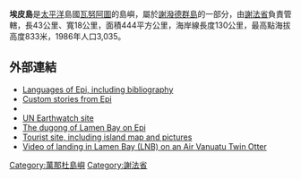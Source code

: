 {{Infobox islands
| name = 埃皮島
| image name = 
| image caption = 
| locator map = Vanuatu - Epi.PNG
| native name = 
| native name link =
| location = [[太平洋|太平洋]]
| coordinates = {{coord|16.89|S|168.30|E|region:VU_type:isle|display=inline,title}}
| archipelago = 
| total islands = 
| major islands = 
| area km2 = 444
| highest mount = 
| elevation m = 833
| country = {{flag|Vanuatu}}
| country admin divisions title = 省
| country admin divisions = [[謝法省|謝法省]]
| country largest city =
| country largest city population = 
| population = 3,035
| population as of = 1986
| density km2 = 6.84
| ethnic groups =
}}

'''埃皮島'''是[[太平洋|太平洋]]島國[[瓦努阿圖|瓦努阿圖]]的島嶼，屬於[[謝潑德群島|謝潑德群島]]的一部分，由[[謝法省|謝法省]]負責管轄，長43公里、寬18公里，面積444平方公里，海岸線長度130公里，最高點海拔高度833米，1986年人口3,035。

==外部連結==
*[http://coombs.anu.edu.au/SpecialProj/VAN/epi.html Languages of Epi, including bibliography]{{Wayback|url=http://coombs.anu.edu.au/SpecialProj/VAN/epi.html |date=20091112001531 }}
*[http://www.vanuatu.usp.ac.fj/library/Online/Texts/Custom%20Stories%20from%20Epi/Homepage.htm Custom stories from Epi]{{Wayback|url=http://www.vanuatu.usp.ac.fj/library/Online/Texts/Custom%20Stories%20from%20Epi/Homepage.htm |date=20060506025513 }}
* {{cite gvp|vnum=0507-06=|name=Epi}}
*[http://islands.unep.ch/ILT.htm#1077 UN Earthwatch site]{{WebCite|url=https://www.webcitation.org/69VRBN24Z?url=http://islands.unep.ch/ILT.htm#1077 |date=20120729001435 |dateformat=iso }}
*[http://www.andrewgray.com/pacific/dugong.htm The dugong of Lamen Bay on Epi] {{Wayback|url=http://www.andrewgray.com/pacific/dugong.htm |date=20160303174708 }}
*[https://web.archive.org/web/20170818052224/http://www.positiveearth.org/bungalows/SHEFA/epi.htm Tourist site, including island map and pictures]
*[https://web.archive.org/web/20120206033940/http://video.google.com.au/videoplay?docid=-9019154185975805492 Video of landing in Lamen Bay (LNB) on an Air Vanuatu Twin Otter]

{{Vanuatu-geo-stub}}
[[Category:萬那杜島嶼|Category:萬那杜島嶼]]
[[Category:謝法省|Category:謝法省]]